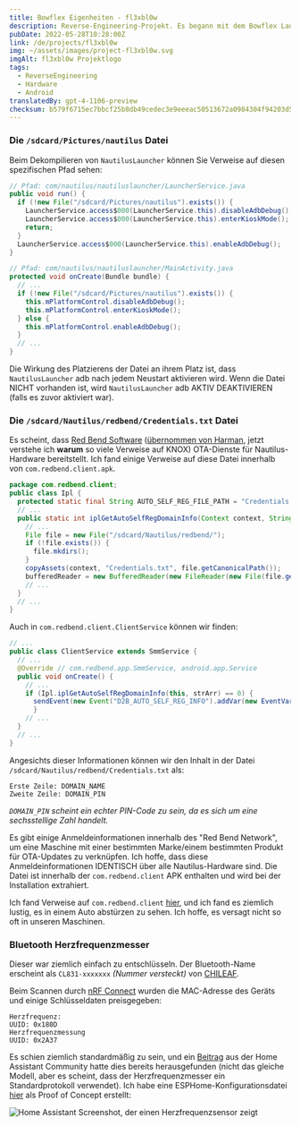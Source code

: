 ```yaml
---
title: Bowflex Eigenheiten - fl3xbl0w
description: Reverse-Engineering-Projekt. Es begann mit dem Bowflex Laufband 22, wurde aber verallgemeinert für jede von Nautilus Inc. (Nautilus, Bowflex, Schwinn) verkaufte Android-Maschine.
pubDate: 2022-05-28T10:28:00Z
link: /de/projects/fl3xbl0w
img: ~/assets/images/project-fl3xbl0w.svg
imgAlt: fl3xbl0w Projektlogo
tags:
  - ReverseEngineering
  - Hardware
  - Android
translatedBy: gpt-4-1106-preview
checksum: b579f6715ec7bbcf25b8db49cedec3e9eeeac50513672a0984304f94203d593a
---
```



### Die `/sdcard/Pictures/nautilus` Datei

Beim Dekompilieren von `NautilusLauncher` können Sie Verweise auf diesen spezifischen Pfad sehen:

```java
// Pfad: com/nautilus/nautiluslauncher/LauncherService.java
public void run() {
  if (!new File("/sdcard/Pictures/nautilus").exists()) {
    LauncherService.access$000(LauncherService.this).disableAdbDebug();
    LauncherService.access$000(LauncherService.this).enterKioskMode();
    return;
  }
  LauncherService.access$000(LauncherService.this).enableAdbDebug();
}
```

```java
// Pfad: com/nautilus/nautiluslauncher/MainActivity.java
protected void onCreate(Bundle bundle) {
  // ...
  if (!new File("/sdcard/Pictures/nautilus").exists()) {
    this.mPlatformControl.disableAdbDebug();
    this.mPlatformControl.enterKioskMode();
  } else {
    this.mPlatformControl.enableAdbDebug();
  }
  // ...
}
```

Die Wirkung des Platzierens der Datei an ihrem Platz ist, dass `NautilusLauncher` adb nach jedem Neustart aktivieren wird. Wenn die Datei NICHT vorhanden ist, wird `NautilusLauncher` adb AKTIV DEAKTIVIEREN (falls es zuvor aktiviert war).

### Die `/sdcard/Nautilus/redbend/Credentials.txt` Datei

Es scheint, dass [Red Bend Software](https://en.wikipedia.org/wiki/Red_Bend_Software) ([übernommen von Harman](https://news.harman.com/releases/harman-completes-acquisition-of-redbend), jetzt verstehe ich **warum** so viele Verweise auf KNOX) OTA-Dienste für Nautilus-Hardware bereitstellt. Ich fand einige Verweise auf diese Datei innerhalb von `com.redbend.client.apk`.

```java
package com.redbend.client;
public class Ipl {
  protected static final String AUTO_SELF_REG_FILE_PATH = "Credentials.txt";
  // ...
  public static int iplGetAutoSelfRegDomainInfo(Context context, String[] strArr) {
    // ...
    File file = new File("/sdcard/Nautilus/redbend/");
    if (!file.exists()) {
      file.mkdirs();
    }
    copyAssets(context, "Credentials.txt", file.getCanonicalPath());
    bufferedReader = new BufferedReader(new FileReader(new File(file.getAbsoluteFile(), "Credentials.txt")));
    // ...
  }
  // ...
}
```

Auch in `com.redbend.client.ClientService` können wir finden:

```java
// ...
public class ClientService extends SmmService {
  // ...
  @Override // com.redbend.app.SmmService, android.app.Service
  public void onCreate() {
    // ...
    if (Ipl.iplGetAutoSelfRegDomainInfo(this, strArr) == 0) {
      sendEvent(new Event("D2B_AUTO_SELF_REG_INFO").addVar(new EventVar("DMA_VAR_AUTO_SELF_REG_DOMAIN_NAME", strArr[0])).addVar(new EventVar("DMA_VAR_AUTO_SELF_REG_DOMAIN_PIN", strArr[1])));
      }
    // ...
  }
  // ...
}
```

Angesichts dieser Informationen können wir den Inhalt in der Datei `/sdcard/Nautilus/redbend/Credentials.txt` als:

```
Erste Zeile: DOMAIN_NAME
Zweite Zeile: DOMAIN_PIN
```

_`DOMAIN_PIN` scheint ein echter PIN-Code zu sein, da es sich um eine sechsstellige Zahl handelt._

Es gibt einige Anmeldeinformationen innerhalb des "Red Bend Network", um eine Maschine mit einer bestimmten Marke/einem bestimmten Produkt für OTA-Updates zu verknüpfen. Ich hoffe, dass diese Anmeldeinformationen IDENTISCH über alle Nautilus-Hardware sind. Die Datei ist innerhalb der `com.redbend.client` APK enthalten und wird bei der Installation extrahiert.

Ich fand Verweise auf `com.redbend.client` [hier](https://www.mdxers.org/threads/com-redbend-clent-has-stopped.175897/), und ich fand es ziemlich lustig, es in einem Auto abstürzen zu sehen. Ich hoffe, es versagt nicht so oft in unseren Maschinen.

### Bluetooth Herzfrequenzmesser

Dieser war ziemlich einfach zu entschlüsseln. Der Bluetooth-Name erscheint als `CL831-xxxxxxx` _(Nummer versteckt)_ von [CHILEAF](https://www.chileaf.com/copy-cl830-health-monitor-armband-heart-rate-monitor-product/).

Beim Scannen durch [nRF Connect](https://www.nordicsemi.com/Products/Development-tools/nRF-Connect-for-mobile) wurden die MAC-Adresse des Geräts und einige Schlüsseldaten preisgegeben:

```
Herzfrequenz:
UUID: 0x180D
Herzfrequenzmessung
UUID: 0x2A37
```

Es schien ziemlich standardmäßig zu sein, und ein [Beitrag](https://community.home-assistant.io/t/ble-heartrate-monitor/300354/39) aus der Home Assistant Community hatte dies bereits herausgefunden (nicht das gleiche Modell, aber es scheint, dass der Herzfrequenzmesser ein Standardprotokoll verwendet). Ich habe eine ESPHome-Konfigurationsdatei [hier](https://github.com/barrenechea/esphome-config-files/blob/master/bowflex-hr-monitor.yaml) als Proof of Concept erstellt:

<Image
  src={HomeAssistantSensor}
  alt="Home Assistant Screenshot, der einen Herzfrequenzsensor zeigt"
  format="webp"
/>
